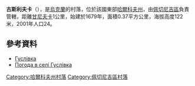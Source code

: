 {{coord|50|0|43|N|37|5|19|E|scale:100000_region:UA|display=title}}

'''古斯利夫卡'''（{{lang-uk|Гуслівка}}），是[[烏克蘭|烏克蘭]]的村落，位於該國東部[[哈爾科夫州|哈爾科夫州]]，由[[佩切尼吉區|佩切尼吉區]]負責管轄，距離[[甘尼夫卡_(佩切尼吉區)|甘尼夫卡]]1公里，始建於1679年，面積0.37平方公里，海拔高度122米，2001年人口24。

==參考資料==
* [http://w1.c1.rada.gov.ua/pls/z7502/A005?rdat1=09.01.2009&rf7571=33909 Гуслівка]{{dead link|date=2017年12月 |bot=InternetArchiveBot |fix-attempted=yes }}
* [http://weather.in.ua/ua/har'kovskaja/6232 Погода в селі Гуслівка] {{Wayback|url=http://weather.in.ua/ua/har'kovskaja/6232 |date=20200809115214 }}

{{DEFAULTSORT:Гуслівка}}
[[Category:哈爾科夫州村落|Category:哈爾科夫州村落]]
[[Category:佩切尼吉區村落|Category:佩切尼吉區村落]]


{{Kharkiv-geo-stub}}